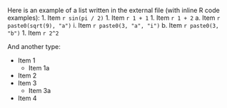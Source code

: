 Here is an example of a list written in the external file (with inline R code examples):
1. Item `r sin(pi / 2)`
1. Item `r 1 + 1`
1. Item `r 1 + 2`
   a. Item `r paste0(sqrt(9), "a")`
      i. Item `r paste0(3, "a", "i")`
   b. Item `r paste0(3, "b")`
1. Item `r 2^2`

And another type:

- Item 1
   - Item 1a
- Item 2
- Item 3
   - Item 3a
- Item 4

\
